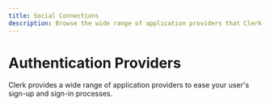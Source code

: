 ---
title: Social Connections
description: Browse the wide range of application providers that Clerk provides to ease your user's sign-up and sign-in processes.
---


# Authentication Providers

Clerk provides a wide range of application providers to ease your user's sign-up and sign-in processes.

<div className="container mx-auto my-4">
  <div className="grid justify-center gap-x-7 grid-cols-1 lg:grid-cols-2">
    <AuthProvidersCards
      title="Facebook"
      description="Add Facebook as an authentication provider for your Clerk app."
      link="/docs/authentication/social-connections/facebook"
      cta="Learn more"
      hideArrow={true}
      icon="/docs/images/logos/auth_providers/facebook.svg"
    />
    <AuthProvidersCards
      title="Twitter"
      description="Add Twitter as an authentication provider for your Clerk app."
      link="/docs/authentication/social-connections/twitter"
      cta="Learn more"
      hideArrow={true}
      icon="/docs/images/logos/auth_providers/twitter.svg"
    />
    <AuthProvidersCards
      title="TikTok"
      description="Add TikTok as an authentication provider for your Clerk app."
      link="/docs/authentication/social-connections/tiktok"
      cta="Learn more"
      hideArrow={true}
      icon="/docs/images/logos/auth_providers/tiktok.svg"
    />
    <AuthProvidersCards
      title="Discord"
      description="Add Discord as an authentication provider for your Clerk app."
      link="/docs/authentication/social-connections/discord"
      cta="Learn more"
      hideArrow={true}
      icon="/docs/images/logos/auth_providers/discord.svg"
    />
    <AuthProvidersCards
      title="Twitch"
      description="Add Twitch as an authentication provider for your Clerk app."
      link="/docs/authentication/social-connections/twitch"
      cta="Learn more"
      hideArrow={true}
      icon="/docs/images/logos/auth_providers/twitch.svg"
    />
    <AuthProvidersCards
      title="GitHub"
      description="Add GitHub as an authentication provider for your Clerk app."
      link="/docs/authentication/social-connections/github"
      cta="Learn more"
      hideArrow={true}
      icon="/docs/images/logos/auth_providers/github.svg"
    />
    <AuthProvidersCards
      title="GitLab"
      description="Add GitLab as an authentication provider for your Clerk app."
      link="/docs/authentication/social-connections/gitlab"
      cta="Learn more"
      hideArrow={true}
      icon="/docs/images/logos/auth_providers/gitlab.svg"
    />
    <AuthProvidersCards
      title="LinkedIn"
      description="Add LinkedIn as an authentication provider for your Clerk app."
      link="/docs/authentication/social-connections/linkedin-oidc"
      cta="Learn more"
      hideArrow={true}
      icon="/docs/images/logos/auth_providers/linkedin.svg"
    />
    <AuthProvidersCards
      title="HubSpot"
      description="Add HubSpot as an authentication provider for your Clerk app."
      link="/docs/authentication/social-connections/hubspot"
      cta="Learn more"
      hideArrow={true}
      icon="/docs/images/logos/auth_providers/hubspot.svg"
    />
    <AuthProvidersCards
      title="Atlassian"
      description="Add Atlassian as an authentication provider for your Clerk app."
      link="/docs/authentication/social-connections/atlassian"
      cta="Learn more"
      hideArrow={true}
      icon="/docs/images/logos/auth_providers/atlassian.svg"
    />
    <AuthProvidersCards
      title="Bitbucket"
      description="Add Bitbucket as an authentication provider for your Clerk app."
      link="/docs/authentication/social-connections/bitbucket"
      cta="Learn more"
      hideArrow={true}
      icon="/docs/images/logos/auth_providers/bitbucket.svg"
    />
    <AuthProvidersCards
      title="Dropbox"
      description="Add Dropbox as an authentication provider for your Clerk app."
      link="/docs/authentication/social-connections/dropbox"
      cta="Learn more"
      hideArrow={true}
      icon="/docs/images/logos/auth_providers/dropbox.svg"
    />
    <AuthProvidersCards
      title="Microsoft"
      description="Add Microsoft as an authentication provider for your Clerk app."
      link="/docs/authentication/social-connections/microsoft"
      cta="Learn more"
      hideArrow={true}
      icon="/docs/images/logos/auth_providers/microsoft.svg"
    />
    <AuthProvidersCards
      title="Notion"
      description="Add Notion as an authentication provider for your Clerk app."
      link="/docs/authentication/social-connections/notion"
      cta="Learn more"
      hideArrow={true}
      icon="/docs/images/logos/auth_providers/notion.svg"
    />
    <AuthProvidersCards
      title="Apple"
      description="Add Apple as an authentication provider for your Clerk app."
      link="/docs/authentication/social-connections/apple"
      cta="Learn more"
      hideArrow={true}
      icon="/docs/images/logos/auth_providers/apple.svg"
    />
    <AuthProvidersCards
      title="LINE"
      description="Add LINE as an authentication provider for your Clerk app."
      link="/docs/authentication/social-connections/line"
      cta="Learn more"
      hideArrow={true}
      icon="/docs/images/logos/auth_providers/line.svg"
    />
    <AuthProvidersCards
      title="Coinbase"
      description="Add Coinbase as an authentication provider for your Clerk app."
      link="/docs/authentication/social-connections/coinbase"
      cta="Learn more"
      hideArrow={true}
      icon="/docs/images/logos/auth_providers/coinbase.svg"
    />
    <AuthProvidersCards
      title="Spotify"
      description="Add Spotify as an authentication provider for your Clerk app."
      link="/docs/authentication/social-connections/spotify"
      cta="Learn more"
      hideArrow={true}
      icon="/docs/images/logos/auth_providers/spotify.svg"
    />
    <AuthProvidersCards
      title="Box"
      description="Add Box as an authentication provider for your Clerk app."
      link="/docs/authentication/social-connections/box"
      cta="Learn more"
      hideArrow={true}
      icon="/docs/images/logos/auth_providers/box.svg"
      iconWidth="40"
    />
    <AuthProvidersCards
      title="Xero"
      description="Add Xero as an authentication provider for your Clerk app."
      link="/docs/authentication/social-connections/xero"
      cta="Learn more"
      hideArrow={true}
      icon="/docs/images/logos/auth_providers/xero.svg"
    />
    <AuthProvidersCards
      title="Slack"
      description="Add Slack as an authentication provider for your Clerk app."
      link="/docs/authentication/social-connections/slack"
      cta="Learn more"
      hideArrow={true}
      icon="/docs/images/logos/auth_providers/slack.svg"
    />
    <AuthProvidersCards
      title="Linear"
      description="Add Linear as an authentication provider for your Clerk app."
      link="/docs/authentication/social-connections/linear"
      cta="Learn more"
      hideArrow={true}
      icon="/docs/images/logos/auth_providers/linear.svg"
    />
  </div>
</div>
